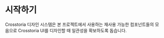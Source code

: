 <Meta title="Crosstoria/Introduction" />

# 시작하기

Crosstoria 디자인 시스템은 본 프로젝트에서 사용하는 재사용 가능한 컴포넌트들의 모음으로
Crosstoria UI를 디자인할 때 일관성을 확보하도록 돕습니다.
